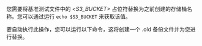 您需要将基准测试文件中的 *\<S3_BUCKET\>* 占位符替换为之前创建的存储桶名称。您可以通过运行 `echo $S3_BUCKET` 来获取该值。

要自动执行此操作，您可以运行以下命令，这将创建一个 .old 备份文件并为您进行替换。
